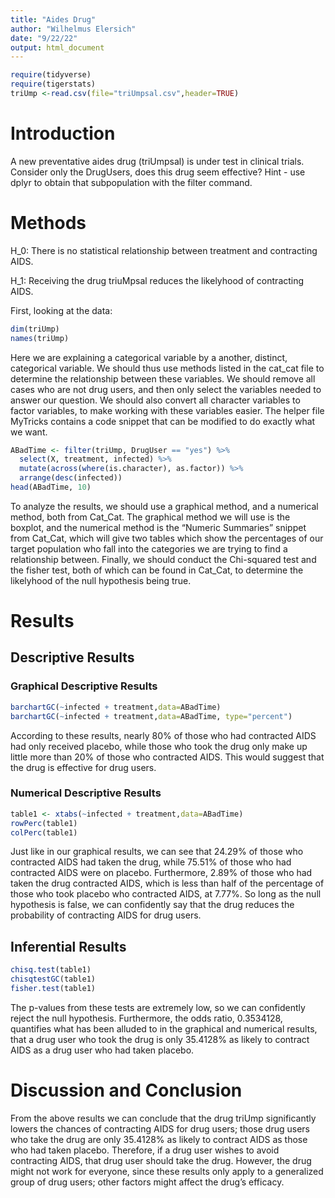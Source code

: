 ```yaml
---
title: "Aides Drug"
author: "Wilhelmus Elersich"
date: "9/22/22"
output: html_document
---
```


```r
require(tidyverse)
require(tigerstats)
triUmp <-read.csv(file="triUmpsal.csv",header=TRUE)
```

# Introduction

<!--In this section you explain what you are trying to show.  Where did the data come from?  What is the research or other question you are trying to answer?.  If you skimp in this section expect to be marked down in your grade. Paint a picture of the project a couple of paragraphs is expected!-->

A new  preventative aides drug (triUmpsal) is under test in clinical trials. Consider only the DrugUsers, does this drug seem effective?  Hint - use dplyr to obtain that subpopulation with the filter command.

# Methods

<!--Decide on your methods:  use "variable analysis" or other appropriate descriptors.  Make sure to choose at least one graphical method and at least one numerical method. Discuss what data manipulations may be needed for example subsetting or other binning procedures and what sort of graphical displays and inferential tools will be used!-->
H_0: There is no statistical relationship between treatment and contracting AIDS.

H_1: Receiving the drug triuMpsal reduces the likelyhood of contracting AIDS.

First, looking at the data:

```R
dim(triUmp)
names(triUmp)
```
Here we are explaining a categorical variable by a another, distinct, categorical variable. We should thus use methods listed in the cat_cat file to determine the relationship between these variables. We should remove all cases who are not drug users, and then only select the variables needed to answer our question. We should also convert all character variables to factor variables, to make working with these variables easier. The helper file MyTricks contains a code snippet that can be modified to do exactly what we want.

```r
ABadTime <- filter(triUmp, DrugUser == "yes") %>%
  select(X, treatment, infected) %>%
  mutate(across(where(is.character), as.factor)) %>%
  arrange(desc(infected)) 
head(ABadTime, 10)
```  
To analyze the results, we should use a graphical method, and a numerical method, both from Cat_Cat. The graphical method we will use is the boxplot, and the numerical method is the "Numeric Summaries" snippet from Cat_Cat, which will give two tables which show the percentages of our target population who fall into the categories we are trying to find a relationship between. Finally, we should conduct the Chi-squared test and the fisher test, both of which can be found in Cat_Cat, to determine the likelyhood of the null hypothesis being true.

# Results

<!--Divide this section into two sub-sections:  One for your descriptive  results and one for your inferential results.!-->

## Descriptive Results

### Graphical Descriptive Results

<!--Graphical results here.  Make sure to show your code.  Provide appropriate labels for axes, giving units if possible, and provide a good title for the graph, too.  Use the graphical results to describe the patterns if any that exist in the data as focused toward the research question. Bottom line is to explain the features of the graph that are relevant to conforming or departing to what is expected by your null hypothesis !-->
```r
barchartGC(~infected + treatment,data=ABadTime)
barchartGC(~infected + treatment,data=ABadTime, type="percent")

```

According to these results, nearly 80% of those who had contracted AIDS had only received placebo, while those who took the drug only make up little more than 20% of those who contracted AIDS. This would suggest that the drug is effective for drug users.

### Numerical Descriptive Results

<!--Numerical results go here. Use the numerical results to describe the patterns if any that exist in the data as focused toward the research question!-->

```r
table1 <- xtabs(~infected + treatment,data=ABadTime)
rowPerc(table1)
colPerc(table1)
```
Just like in our graphical results, we can see that 24.29% of those who contracted AIDS had taken the drug, while 75.51% of those who had contracted AIDS were on placebo. Furthermore, 2.89% of those who had taken the drug contracted AIDS, which is less than half of the percentage of those who took placebo who contracted AIDS, at 7.77%. So long as the null hypothesis is false, we can confidently say that the drug reduces the probability of contracting AIDS for drug users.

## Inferential Results

<!--State hypothesis clearly.  Make sure your discussion of the inferential test covers all the aspects that the test output produces, such as test statistic, p-value etc.  Make a decision about the null hypothesis, explain the assumptions on which the selected test/procedure was based, and why the chosen procedure satisfys the assumptions and is appropriate to answer the research question!-->

```r
chisq.test(table1)
chisqtestGC(table1)
fisher.test(table1)
```

The p-values from these tests are extremely low, so we can confidently reject the null hypothesis. Furthermore, the odds ratio, 0.3534128, quantifies what has been alluded to in the graphical and numerical results, that a drug user who took the drug is only 35.4128% as likely to contract AIDS as a drug user who had taken placebo.

# Discussion and Conclusion

<!--Discussion and conclusion here.  If you found a relationship be sure to consider whether the relationship occurs because one of the variavbles causes the other, or whether they perhasps are related for some other reason.  Watch the chapter 6 videos from the GeorgeTown videos collection.!-->

From the above results we can conclude that the drug triUmp significantly lowers the chances of contracting AIDS for drug users; those drug users who take the drug are only 35.4128% as likely to contract AIDS as those who had taken placebo. Therefore, if a drug user wishes to avoid contracting AIDS, that drug user should take the drug. However, the drug might not work for everyone, since these results only apply to a generalized group of drug users; other factors might affect the drug's efficacy.
